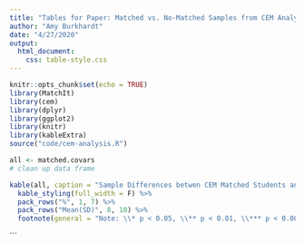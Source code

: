 ```yaml
---
title: "Tables for Paper: Matched vs. No-Matched Samples from CEM Analysis "
author: "Amy Burkhardt"
date: "4/27/2020"
output:
  html_document:
    css: table-style.css
---
```


```r
knitr::opts_chunk$set(echo = TRUE)
library(MatchIt)
library(cem)
library(dplyr)
library(ggplot2)
library(knitr)
library(kableExtra)
source("code/cem-analysis.R")

```


```r

all <- matched.covars
# clean up data frame

kable(all, caption = "Sample Differences betwen CEM Matched Students and Non-matched Students", row.names = FALSE) %>%
  kable_styling(full_width = F) %>%
  pack_rows("%", 1, 7) %>%
  pack_rows("Mean(SD)", 8, 10) %>%
  footnote(general = "Note: \\* p < 0.05, \\** p < 0.01, \\*** p < 0.0001")
```



```



